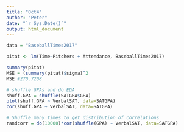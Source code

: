 ```yaml
---
title: "Oct4"
author: "Peter"
date: "`r Sys.Date()`"
output: html_document
---
```


```r
data = "BaseballTimes2017"
```

```r
pitat <- lm(Time~Pitchers + Attendance, BaseballTimes2017)
```

```r
summary(pitat) 
MSE = (summary(pitat)$sigma)^2
MSE #270.7208
```

```r
# shuffle GPAs and do EDA
shuff.GPA = shuffle(SATGPA$GPA)
plot(shuff.GPA ~ VerbalSAT, data=SATGPA)
cor(shuff.GPA ~ VerbalSAT, data=SATGPA)

# Shuffle many times to get distribution of correlations
randcorr = do(10000)*cor(shuffle(GPA) ~ VerbalSAT, data=SATGPA)
```








